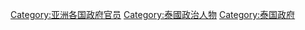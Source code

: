 [[Category:亚洲各国政府官员|Category:亚洲各国政府官员]]
[[Category:泰國政治人物|Category:泰國政治人物]]
[[Category:泰国政府|Category:泰国政府]]